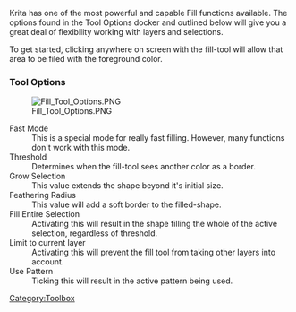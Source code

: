 {{ToolIcon|fill}}

Krita has one of the most powerful and capable Fill functions available. The options found in the Tool Options docker and outlined below will give you a great deal of flexibility working with layers and selections.

To get started, clicking anywhere on screen with the fill-tool will allow that area to be filed with the foreground color.

===Tool Options===
[[File:Fill Tool Options.PNG]]

;Fast Mode
:This is a special mode for really fast filling. However, many functions don't work with this mode.
;Threshold
:Determines when the fill-tool sees another color as a border.
;Grow Selection
:This value extends the shape beyond it's initial size.
;Feathering Radius
:This value will add a soft border to the filled-shape.
;Fill Entire Selection
:Activating this will result in the shape filling the whole of the active selection, regardless of threshold.
;Limit to current layer
:Activating this will prevent the fill tool from taking other layers into account.
;Use Pattern
:Ticking this will result in the active pattern being used.

[[Category:Toolbox]]
